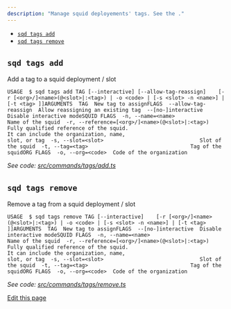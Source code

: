 ```yaml
---
description: "Manage squid deployements' tags. See the ."
---
```


* [`sqd tags add`](#sqd-tags-add)
* [`sqd tags remove`](#sqd-tags-remove)

## `sqd tags add`[​](#sqd-tags-add "Direct link to sqd-tags-add")

Add a tag to a squid deployment / slot

```
USAGE  $ sqd tags add TAG [--interactive] [--allow-tag-reassign]    [-r [<org>/]<name>(@<slot>|:<tag>) | -o <code> | [-s <slot> -n <name>] | [-t <tag> ]]ARGUMENTS  TAG  New tag to assignFLAGS  --allow-tag-reassign  Allow reassigning an existing tag  --[no-]interactive    Disable interactive modeSQUID FLAGS  -n, --name=<name>                               Name of the squid  -r, --reference=[<org>/]<name>(@<slot>|:<tag>)  Fully qualified reference of the squid.                                                  It can include the organization, name,                                                  slot, or tag  -s, --slot=<slot>                               Slot of the squid  -t, --tag=<tag>                                 Tag of the squidORG FLAGS  -o, --org=<code>  Code of the organization
```

*See code: [src/commands/tags/add.ts](https://github.com/subsquid/squid-cli/tree/master/src/commands/tags/add.ts)*

## `sqd tags remove`[​](#sqd-tags-remove "Direct link to sqd-tags-remove")

Remove a tag from a squid deployment / slot

```
USAGE  $ sqd tags remove TAG [--interactive]    [-r [<org>/]<name>(@<slot>|:<tag>) | -o <code> | [-s <slot> -n <name>] | [-t <tag> ]]ARGUMENTS  TAG  New tag to assignFLAGS  --[no-]interactive  Disable interactive modeSQUID FLAGS  -n, --name=<name>                               Name of the squid  -r, --reference=[<org>/]<name>(@<slot>|:<tag>)  Fully qualified reference of the squid.                                                  It can include the organization, name,                                                  slot, or tag  -s, --slot=<slot>                               Slot of the squid  -t, --tag=<tag>                                 Tag of the squidORG FLAGS  -o, --org=<code>  Code of the organization
```

*See code: [src/commands/tags/remove.ts](https://github.com/subsquid/squid-cli/tree/master/src/commands/tags/remove.ts)*

[Edit this page](https://github.com/subsquid/docs/edit/master/docs/squid-cli/tags.md)
